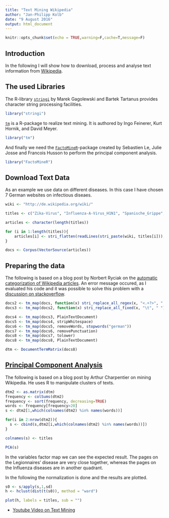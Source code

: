 ```yaml
---
title: "Text Mining Wikipedia"
author: "Jan-Philipp Kolb"
date: "9 August 2016"
output: html_document
---
```


```r
knitr::opts_chunk$set(echo = TRUE,warning=F,cache=T,message=F)
```

## Introduction

In the following I will show how to download, process and analyse text information from [Wikipedia](https://www.wikipedia.org/). 

## The used Libraries

The R-library [`stringi`](http://stringi.rexamine.com/) by Marek Gagolewski and Bartek Tartanus provides character string processing facilities.

```r
library("stringi")
```

[`tm`](http://www.jstatsoft.org/v25/i05/) is a R-package to realize text mining. It is authored by Ingo Feinerer, Kurt Hornik, and David Meyer.

```r
library("tm")
```

And finally we need the [`FactoMineR`](https://cran.r-project.org/web/packages/FactoMineR/vignettes/FactoMineR.pdf)-package created by Sebastien Le, Julie Josse and Francois Husson to perform the principal component analysis. 

```r
library("FactoMineR")
```


## Download Text Data

As an example we use data on different diseases. In this case I have chosen 7 German websites on infectious diseaes.

```r
wiki <- "http://de.wikipedia.org/wiki/"

titles <- c("Zika-Virus", "Influenza-A-Virus_H1N1", "Spanische_Grippe", "Influenzavirus","Vogelgrippe_H5N1","Legionellose-Ausbruch_in_Warstein_2013", "Legionellose-Ausbruch_in_Jülich_2014")
```


```r
articles <- character(length(titles))

for (i in 1:length(titles)){
    articles[i] <- stri_flatten(readLines(stri_paste(wiki, titles[i])), col = " ")
}

docs <- Corpus(VectorSource(articles))
```

## Preparing the data

The following is based on a blog post by Norbert Ryciak on the [automatic categorization of Wikipedia articles](http://www.rexamine.com/2014/06/text-mining-in-r-automatic-categorization-of-wikipedia-articles/). An error message occured, as I evaluated his code and it was possible to solve this problem with a [discussion on stackoverflow](http://stackoverflow.com/questions/24191728/documenttermmatrix-error-on-corpus-argument).


```r
docs2 <- tm_map(docs, function(x) stri_replace_all_regex(x, "<.+?>", " "))
docs3 <- tm_map(docs2, function(x) stri_replace_all_fixed(x, "\t", " "))

docs4 <- tm_map(docs3, PlainTextDocument)
docs5 <- tm_map(docs4, stripWhitespace)
docs6 <- tm_map(docs5, removeWords, stopwords("german"))
docs7 <- tm_map(docs6, removePunctuation)
docs8 <- tm_map(docs7, tolower)
docs8 <- tm_map(docs8, PlainTextDocument)
```


```r
dtm <- DocumentTermMatrix(docs8)  
```



## [Principal Component Analysis](https://dzone.com/articles/manipulate-clusters-of-texts)

The following is based on a blog post by  Arthur Charpentier on mining Wikipedia. He uses R to manipulate clusters of texts.

```r
dtm2 <- as.matrix(dtm)
frequency <- colSums(dtm2)
frequency <- sort(frequency, decreasing=TRUE)
words <- frequency[frequency>20]
s <- dtm2[1,which(colnames(dtm2) %in% names(words))]

for(i in 2:nrow(dtm2)){
  s <- cbind(s,dtm2[i,which(colnames(dtm2) %in% names(words))])
} 

colnames(s) <- titles
```

```r
PCA(s)
```

In the variables factor map we can see the expected result. The pages on the Legionnaires' disease are very close together, whereas the pages on the Influenza diseases are in another quadrant. 


In the following the normalization is done and the results are plotted. 

```r
s0 <- s/apply(s,1,sd)
h <- hclust(dist(t(s0)), method = "ward")

plot(h, labels = titles, sub = "")
```


- [Youtube Video on Text Mining](https://www.youtube.com/watch?v=j1V2McKbkLo)
